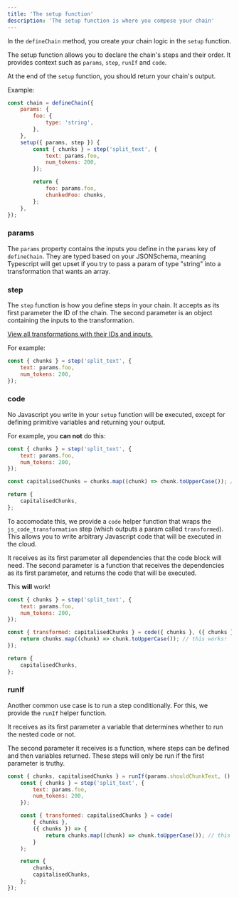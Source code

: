 ```yaml
---
title: 'The setup function'
description: 'The setup function is where you compose your chain'
---
```


In the `defineChain` method, you create your chain logic in the `setup` function.

The setup function allows you to declare the chain's steps and their order. It provides context such as `params`, `step`, `runIf` and `code`.

At the end of the `setup` function, you should return your chain's output.

Example:

```js
const chain = defineChain({
    params: {
        foo: {
            type: 'string',
        },
    },
    setup({ params, step }) {
        const { chunks } = step('split_text', {
            text: params.foo,
            num_tokens: 200,
        });

        return {
            foo: params.foo,
            chunkedFoo: chunks,
        };
    },
});
```

### params

The `params` property contains the inputs you define in the `params` key of `defineChain`. They are typed based on your JSONSchema, meaning Typescript will get upset if you try to pass a param of type "string" into a transformation that wants an array.

### step

The `step` function is how you define steps in your chain. It accepts as its first parameter the ID of the chain. The second parameter is an object containing the inputs to the transformation.

[View all transformations with their IDs and inputs.](/reference/transformation-steps)

For example:

```js
const { chunks } = step('split_text', {
    text: params.foo,
    num_tokens: 200,
});
```

### code

No Javascript you write in your `setup` function will be executed, except for defining primitive variables and returning your output.

For example, you **can not** do this:

```js
const { chunks } = step('split_text', {
    text: params.foo,
    num_tokens: 200,
});

const capitalisedChunks = chunks.map((chunk) => chunk.toUpperCase()); // this will not work

return {
    capitalisedChunks,
};
```

To accomodate this, we provide a `code` helper function that wraps the `js_code_transformation` step (which outputs a param called `transformed`). This allows you to write arbitrary Javascript code that will be executed in the cloud.

It receives as its first parameter all dependencies that the code block will need. The second parameter is a function that receives the dependencies as its first parameter, and returns the code that will be executed.

This **will** work!

```js
const { chunks } = step('split_text', {
    text: params.foo,
    num_tokens: 200,
});

const { transformed: capitalisedChunks } = code({ chunks }, ({ chunks }) => {
    return chunks.map((chunk) => chunk.toUpperCase()); // this works!
});

return {
    capitalisedChunks,
};
```

### runIf

Another common use case is to run a step conditionally. For this, we provide the `runIf` helper function.

It receives as its first parameter a variable that determines whether to run the nested code or not.

The second parameter it receives is a function, where steps can be defined and then variables returned. These steps will only be run if the first parameter is truthy.

```js
const { chunks, capitalisedChunks } = runIf(params.shouldChunkText, () => {
    const { chunks } = step('split_text', {
        text: params.foo,
        num_tokens: 200,
    });

    const { transformed: capitalisedChunks } = code(
        { chunks },
        ({ chunks }) => {
            return chunks.map((chunk) => chunk.toUpperCase()); // this works!
        }
    );

    return {
        chunks,
        capitalisedChunks,
    };
});
```
